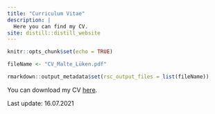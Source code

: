 ---
title: "Curriculum Vitae"
description: |
  Here you can find my CV.
site: distill::distill_website
---

```{r setup, include=FALSE}
knitr::opts_chunk$set(echo = TRUE)
```

```{r, include=FALSE}

fileName <- "CV_Malte_Lüken.pdf"

rmarkdown::output_metadata$set(rsc_output_files = list(fileName))

```

You can download my CV [here](`r fileName`).

Last update: 16.07.2021
